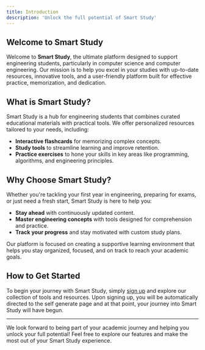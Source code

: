 ```yaml
---
title: Introduction
description: 'Unlock the full potential of Smart Study'
---
```


## Welcome to Smart Study

Welcome to **Smart Study**, the ultimate platform designed to support engineering students, particularly in computer science and computer engineering. Our mission is to help you excel in your studies with up-to-date resources, innovative tools, and a user-friendly platform built for effective practice, memorization, and dedication.

## What is Smart Study?

Smart Study is a hub for engineering students that combines curated educational materials with practical tools. We offer personalized resources tailored to your needs, including:

- **Interactive flashcards** for memorizing complex concepts.
- **Study tools** to streamline learning and improve retention.
- **Practice exercises** to hone your skills in key areas like programming, algorithms, and engineering principles.
  
## Why Choose Smart Study?

Whether you're tackling your first year in engineering, preparing for exams, or just need a fresh start, Smart Study is here to help you:

- **Stay ahead** with continuously updated content.
- **Master engineering concepts** with tools designed for comprehension and practice.
- **Track your progress** and stay motivated with custom study plans.

Our platform is focused on creating a supportive learning environment that helps you stay organized, focused, and on track to reach your academic goals.

## How to Get Started

To begin your journey with Smart Study, simply [sign up](https://smart-study-official.vercel.app/sign-up) and explore our collection of tools and resources. Upon signing up, you will be automatically
directed to the self generate page and at that point, your journey into Smart Study will have begun.

---

We look forward to being part of your academic journey and helping you unlock your full potential! Feel free to explore our features and make the most out of your Smart Study experience. 

